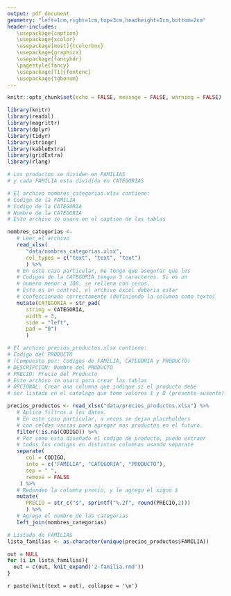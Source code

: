 ```yaml
---
output: pdf_document
geometry: "left=1cm,right=1cm,top=3cm,headheight=1cm,bottom=2cm"
header-includes:
   \usepackage{caption}
   \usepackage{xcolor}
   \usepackage[most]{tcolorbox}
   \usepackage{graphicx}
   \usepackage{fancyhdr}
   \pagestyle{fancy}
   \usepackage[T1]{fontenc}
   \usepackage{tgbonum}
---
```


<!-- Remover linea separadora del header -->

\renewcommand{\headrulewidth}{0pt}

<!-- Titulos de las tablas modificando el caption -->

\captionsetup[table]{
   labelformat=empty,
   font={huge, bf, color=white},
   box=colorbox,
   boxcolor=black
}

<!-- Opciones de tcolorbox, usado para separar las Familias -->

\tcbset{
    frame code={}
    center title,
    left=0pt,
    right=0pt,
    top=0pt,
    bottom=0pt,
    colback=black,
    colframe=white,
    width=\dimexpr\textwidth\relax,
    enlarge left by=0mm,
    boxsep=5pt,
    arc=0pt,outer arc=0pt,
}

<!-- Caratula -->

\begin{titlepage}
   \begin{center}
   \includegraphics{img/logo.jpg} \\
   \Huge{\textbf{Catálogo Ferretería}} \\
   \LARGE{Noviembre 2020} \\
   \includegraphics{img/caratula2.jpg}
   Ferretera del Litoral S.R.L\\
   Italia 5239 - Rosario - Santa Fe\\
   ferreteradellitoral@gmail.com\\
   341-4655535 / 341-5952517\\
   www.ferreteradellitoralsrl.com.ar
   \end{center}
\end{titlepage}

```r
knitr::opts_chunk$set(echo = FALSE, message = FALSE, warning = FALSE)
```

```r
library(knitr)
library(readxl)
library(magrittr)
library(dplyr)
library(tidyr)
library(stringr)
library(kableExtra)
library(gridExtra)
library(rlang)
```

```r
# Los productos se dividen en FAMILIAS
# y cada FAMILIA esta dividida en CATEGORIAS

# El archivo nombres_categorias.xlsx contiene:
# Codigo de la FAMILIA
# Codigo de la CATEGORIA
# Nombre de la CATEGORIA
# Este archivo se usara en el caption de las tablas

nombres_categorias <- 
   # Leer el archivo
   read_xlsx(
      "data/nombres_categorias.xlsx",
      col_types = c("text", "text", "text")
      ) %>% 
   # En este caso particular, me tengo que asegurar que los 
   # Codigos de la CATEGORIA tengan 3 caracteres. Si es un
   # numero menor a 100, se rellena con ceros.
   # Esto es un control, el archivo excel deberia estar 
   # confeccionado correctamente (definiendo la columna como texto)
   mutate(CATEGORIA = str_pad(
      string = CATEGORIA,
      width = 3, 
      side = "left",
      pad = "0")
      )

# El archivo precios_productos.xlsx contiene:
# Codigo del PRODUCTO 
# (Compuesto por: Codigos de FAMILIA, CATEGORIA y PRODUCTO)
# DESCRIPCION: Nombre del PRODUCTO
# PRECIO: Precio del Producto
# Este archivo se usara para crear las tablas
# OPCIONAL: Crear una columna que indique si el producto debe
# ser listado en el catalago que tome valores 1 y 0 (presente-ausente)

precios_productos <- read_xlsx("data/precios_productos.xlsx") %>% 
   # Aplico filtros a los datos.
   # En este caso particular, a veces se dejan placeholders
   # con celdas vacias para agregar mas productos en el futuro.
   filter(!is.na(CODIGO)) %>% 
   # Por como esta diseñado el codigo de producto, puedo extraer
   # todos los codigos en distintas columnas usando separate
   separate(
      col = CODIGO, 
      into = c("FAMILIA", "CATEGORIA", "PRODUCTO"),
      sep = " ",
      remove = FALSE
    ) %>% 
   # Redondeo la columna precio, y le agrego el signo $
   mutate(
      PRECIO = str_c("$", sprintf("%.2f", round(PRECIO,2)))
      ) %>% 
   # Agrego el nombre de las categorias
   left_join(nombres_categorias)
```

```r
# Listado de FAMILIAS
lista_familias <- as.character(unique(precios_productos$FAMILIA))

out = NULL
for (i in lista_familias){
  out = c(out, knit_expand('2-familia.rmd'))
}
```

`r paste(knit(text = out), collapse = '\n')`
